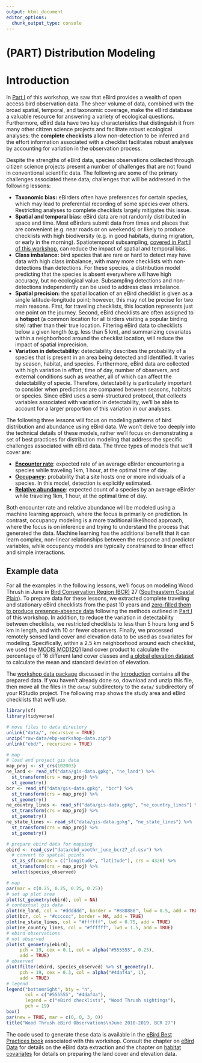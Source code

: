 ```yaml
---
output: html_document
editor_options: 
  chunk_output_type: console
---
```


# (PART) Distribution Modeling {-}

# Introduction {#model-intro}

In [Part I](#ebird-intro) of this workshop, we saw that eBird provides a wealth of open access bird observation data. The sheer volume of data, combined with the broad spatial, temporal, and taxonomic coverage, make the eBird database a valuable resource for answering a variety of ecological questions. Furthermore, eBird data have two key characteristics that distinguish it from many other citizen science projects and facilitate robust ecological analyses: the **complete checklists** allow non-detection to be inferred and the effort information associated with a checklist facilitates robust analyses by accounting for variation in the observation process.

Despite the strengths of eBird data, species observations collected through citizen science projects present a number of challenges that are not found in conventional scientific data. The following are some of the primary challenges associated these data; challenges that will be addressed in the following lessons:

- **Taxonomic bias:** eBirders often have preferences for certain species, which may lead to preferential recording of some species over others. Restricting analyses to complete checklists largely mitigates this issue.
- **Spatial and temporal bias:** eBird data are not randomly distributed in space and time. Most eBirders submit data from times and places that are convenient (e.g. near roads or on weekends) or likely to produce checklists with high biodiversity (e.g. in good habitats, during migration, or early in the morning). Spatiotemporal subsampling, [covered in Part I of this workshop](#subsampling), can reduce the impact of spatial and temporal bias.
- **Class imbalance:** bird species that are rare or hard to detect may have data with high class imbalance, with many more checklists with non-detections than detections. For these species, a distribution model predicting that the species is absent everywhere will have high accuracy, but no ecological value. Subsampling detections and non-detections independently can be used to address class imbalance.
- **Spatial precision:** the spatial location of an eBird checklist is given as a single latitude-longitude point; however, this may not be precise for two main reasons. First, for traveling checklists, this location represents just one point on the journey. Second, eBird checklists are often assigned to a **hotspot** (a common location for all birders visiting a popular birding site) rather than their true location. Filtering eBird data to checklists below a given length (e.g. less than 5 km), and summarizing covariates within a neighborhood around the checklist location, will reduce the impact of spatial imprecision.
- **Variation in detectability:** detectability describes the probability of a species that is present in an area being detected and identified. It varies by season, habitat, and species. Furthermore, eBird data are collected with high variation in effort, time of day, number of observers, and external conditions such as weather, all of which can affect the detectability of specie. Therefore, detectability is particularly important to consider when predictions are compared between seasons, habitats or species. Since eBird uses a semi-structured protocol, that collects variables associated with variation in detectability, we'll be able to account for a larger proportion of this variation in our analyses.

The following three lessons will focus on modeling patterns of bird distribution and abundance using eBird data. We won't delve too deeply into the technical details of these models, rather we'll focus on demonstrating a set of best practices for distribution modeling that address the specific challenges associated with eBird data. The three types of models that we'll cover are:

- [**Encounter rate**](#encounter): expected rate of an average eBirder encountering a species while traveling 1km, 1 hour, at the optimal time of day.
- [**Occupancy**](#occupancy): probability that a site hosts one or more individuals of a species. In this model, detection is explicitly estimated.
- [**Relative abundance**](#abundance): expected count of a species by an average eBirder while traveling 1km, 1 hour, at the optimal time of day.

Both encounter rate and relative abundance will be modeled using a machine learning approach, where the focus is primarily on prediction. In contrast, occupancy modeling is a more traditional likelihood approach, where the focus is on inference and trying to understand the process that generated the data. Machine learning has the additional benefit that it can learn complex, non-linear relationships between the response and predictor variables, while occupancy models are typically constrained to linear effect and simple interactions.

## Example data {#model-intro-data}

For all the examples in the following lessons, we'll focus on modeling Wood Thrush in June in [Bird Conservation Region (BCR)](http://nabci-us.org/resources/bird-conservation-regions/) 27 ([Southeastern Coastal Plain](http://nabci-us.org/resources/bird-conservation-regions-map/#bcr27)). To prepare data for these lessons, we extracted complete traveling and stationary eBird checklists from the past 10 years and [zero-filled them to produce presence-absence data](#presabs) following the methods outlined in [Part I](#ebird-intro) of this workshop. In addition, to reduce the variation in detectability between checklists, we restricted checklists to less than 5 hours long and 5 km in length, and with 10 or fewer observers. Finally, we processed remotely sensed land cover and elevation data to be used as covariates for modeling. Specifically, within a 2.5 km neighborhood around each checklist, we used the [MODIS MCD12Q1](https://lpdaac.usgs.gov/products/mcd12q1v006/) land cover product to calculate the percentage of 16 different land cover classes and [a global elevation dataset](http://www.earthenv.org/topography) to calculate the mean and standard deviation of elevation.

The [workshop data package](https://github.com/mstrimas/ebp-workshop/raw/master/raw-data/ebp-workshop.zip) discussed in the [Introduction](#intro) contains all the prepared data. If you haven't already done so, download and unzip this file, then move all the files in the `data/` subdirectory to the `data/` subdirectory of your RStudio project. The following map shows the study area and eBird checklists that we'll use.

```r
library(sf)
library(tidyverse)

# move files to data directory
unlink("data/", recursive = TRUE)
unzip("raw-data/ebp-workshop-data.zip")
unlink("ebd/", recursive = TRUE)

# map
# load and project gis data
map_proj <- st_crs(102003)
ne_land <- read_sf("data/gis-data.gpkg", "ne_land") %>% 
  st_transform(crs = map_proj) %>% 
  st_geometry()
bcr <- read_sf("data/gis-data.gpkg", "bcr") %>% 
  st_transform(crs = map_proj) %>% 
  st_geometry()
ne_country_lines <- read_sf("data/gis-data.gpkg", "ne_country_lines") %>% 
  st_transform(crs = map_proj) %>% 
  st_geometry()
ne_state_lines <- read_sf("data/gis-data.gpkg", "ne_state_lines") %>% 
  st_transform(crs = map_proj) %>% 
  st_geometry()

# prepare ebird data for mapping
ebird <- read_csv("data/ebd_woothr_june_bcr27_zf.csv") %>% 
  # convert to spatial points
  st_as_sf(coords = c("longitude", "latitude"), crs = 4326) %>% 
  st_transform(crs = map_proj) %>% 
  select(species_observed)

# map
par(mar = c(0.25, 0.25, 0.25, 0.25))
# set up plot area
plot(st_geometry(ebird), col = NA)
# contextual gis data
plot(ne_land, col = "#dddddd", border = "#888888", lwd = 0.5, add = TRUE)
plot(bcr, col = "#cccccc", border = NA, add = TRUE)
plot(ne_state_lines, col = "#ffffff", lwd = 0.75, add = TRUE)
plot(ne_country_lines, col = "#ffffff", lwd = 1.5, add = TRUE)
# ebird observations
# not observed
plot(st_geometry(ebird),
     pch = 19, cex = 0.1, col = alpha("#555555", 0.25),
     add = TRUE)
# observed
plot(filter(ebird, species_observed) %>% st_geometry(),
     pch = 19, cex = 0.3, col = alpha("#4daf4a", 1),
     add = TRUE)
# legend
legend("bottomright", bty = "n",
       col = c("#555555", "#4daf4a"),
       legend = c("eBird checklists", "Wood Thrush sightings"),
       pch = 19)
box()
par(new = TRUE, mar = c(0, 0, 3, 0))
title("Wood Thrush eBird Observations\nJune 2010-2019, BCR 27")
```

The code used to generate these data is available in the [eBird Best Practices book](http://strimas.com/ebird-best-practices/) associated with this workshop. Consult the chapter on [eBird Data](http://strimas.com/ebird-best-practices/ebird.html) for details on the eBird data extraction and the chapter on [habitat covariates](http://strimas.com/ebird-best-practices/covariates.html) for details on preparing the land cover and elevation data.